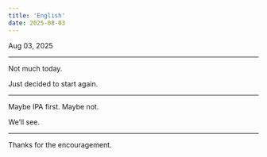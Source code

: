 ```yaml
---
title: 'English'
date: 2025-08-03
---
```


Aug 03, 2025

---

Not much today.

Just decided to start again.

---

Maybe IPA first. Maybe not.

We’ll see.

---

Thanks for the encouragement.

<LineEmojiCanvas25
  className="inline-block w-[50px] h-[50px]"
  skeletonClassName="inline-block w-[50px] h-[50px]"
  autoPlay
  loop
  src="https://raw.githubusercontent.com/godchu/blog-assets/refs/heads/main/line-packs-v2/67623b3dfeefbb031e01547f/008/008_animation/008_animation.png"
  showSkeleton
  width={80}
  height={80}
/>
